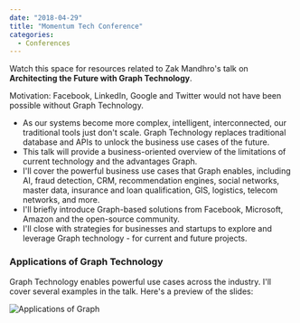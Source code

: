 ```yaml
---
date: "2018-04-29"
title: "Momentum Tech Conference"
categories:
  - Conferences
---
```


Watch this space for resources related to Zak Mandhro's talk on **Architecting the Future with Graph Technology**.

Motivation: Facebook, LinkedIn, Google and Twitter would not have been possible without Graph Technology.

- As our systems become more complex, intelligent, interconnected, our traditional tools just don't scale. Graph Technology replaces traditional database and APIs to unlock the business use cases of the future.
- This talk will provide a business-oriented overview of the limitations of current technology and the advantages Graph.
- I'll cover the powerful business use cases that Graph enables, including AI, fraud detection, CRM, recommendation engines, social networks, master data, insurance and loan qualification, GIS, logistics, telecom networks, and more.
- I'll briefly introduce Graph-based solutions from Facebook, Microsoft, Amazon and the open-source community.
- I'll close with strategies for businesses and startups to explore and leverage Graph technology - for current and future projects.

### Applications of Graph Technology

Graph Technology enables powerful use cases across the industry. I'll cover several examples in the talk. Here's a preview of the slides:

![Applications of Graph](applications.png)
